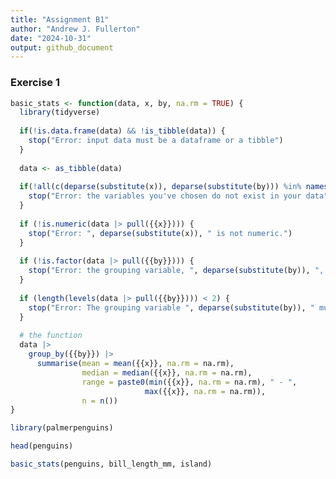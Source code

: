 ```yaml
---
title: "Assignment B1"
author: "Andrew J. Fullerton"
date: "2024-10-31"
output: github_document
---
```



### Exercise 1
```r

basic_stats <- function(data, x, by, na.rm = TRUE) {
  library(tidyverse)
  
  if(!is.data.frame(data) && !is_tibble(data)) {
    stop("Error: input data must be a dataframe or a tibble")
  }
  
  data <- as_tibble(data)
  
  if(!all(c(deparse(substitute(x)), deparse(substitute(by))) %in% names(data))) {
    stop("Error: the variables you've chosen do not exist in your data")
  }
  
  if (!is.numeric(data |> pull({{x}}))) {
    stop("Error: ", deparse(substitute(x)), " is not numeric.")
  }
  
  if (!is.factor(data |> pull({{by}}))) {
    stop("Error: the grouping variable, ", deparse(substitute(by)), ", is not a factor.")
  }
  
  if (length(levels(data |> pull({{by}}))) < 2) {
    stop("Error: The grouping variable ", deparse(substitute(by)), " must have at least two levels.")
  }
  
  # the function
  data |>
    group_by({{by}}) |>
      summarise(mean = mean({{x}}, na.rm = na.rm),
                median = median({{x}}, na.rm = na.rm),
                range = paste0(min({{x}}, na.rm = na.rm), " - ",
                              max({{x}}, na.rm = na.rm)),
                n = n())
}


```


```r
library(palmerpenguins)

head(penguins)

basic_stats(penguins, bill_length_mm, island)
```


